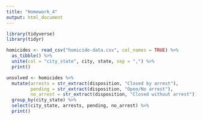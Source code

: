 ```yaml
---
title: "Homework_4"
output: html_document
---
```


```r
library(tidyverse)
library(tidyr)
```

```r

homicides <- read_csv("homicide-data.csv", col_names = TRUE) %>% 
  as_tibble() %>% 
  unite(col = "city_state", city, state, sep = ",") %>% 
  print()
```
```r
unsolved <- homicides %>% 
  mutate(arrests = str_extract(disposition, "Closed by arrest"),
         pending = str_extract(disposition, "Open/No arrest"),
         no_arrest = str_extract(disposition, "Closed without arrest")) %>% 
  group_by(city_state) %>%
  select(city_state, arrests, pending, no_arrest) %>% 
  print()
```

